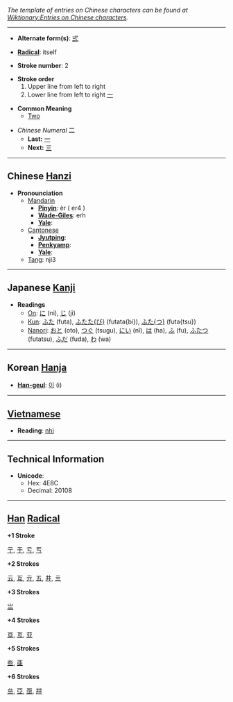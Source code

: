 ''The template of entries on Chinese characters can be found at [[Wiktionary:Entries on Chinese characters]].''

----

* '''Alternate form(s)''': [[弍]]

* '''[[Wiktionary:Chinese radical | Radical]]''': itself

* '''Stroke number''': 2

* '''Stroke order'''
*# Upper line from left to right
*# Lower line from left to right [[一]]

* '''Common Meaning'''
** [[Two]]

*''Chinese Numeral'' '''二'''
**'''Last:''' [[一]]
**'''Next:''' [[三]]

----

== Chinese [[Hanzi]] ==

*'''Pronounciation '''
**[[Mandarin]]
***'''[[Pinyin]]''': èr ( er4 )
***'''[[Wade-Giles]]''': erh
***'''[[Yale]]''': 
**[[Cantonese]]
***'''[[Jyutping]]''': 
***'''[[Penkyamp]]''':
***'''[[Yale]]''': 
**[[Tang]]: nji3

----

== Japanese [[Kanji]] ==

*'''Readings'''
**[[On]]: [[に]] (ni), [[じ]] (ji)
**[[Kun]]: [[ふた]] (futa), [[ふたたび|ふたた{び}]] (futata{bi}), [[ふたつ|ふた{つ}]] (futa{tsu})
**[[Nanori]]: [[おと]] (oto), [[つぐ]] (tsugu), [[にい]] (nî), [[は]] (ha), [[ふ]] (fu), [[ふたつ]] (futatsu), [[ふだ]] (fuda), [[わ]] (wa)

----

== Korean [[Hanja]] ==

* '''[[Han-geul]]''': [[이]] (i)

----

== [[Vietnamese]] ==

* '''Reading''': [[nhì]]

----

== Technical Information ==

* '''Unicode''':
** Hex: 4E8C
** Decimal: 20108

----

== [[Han]] [[Radical]] ==

'''+1 Stroke'''

[[亍]], [[于]], [[亏]], [[亐]]

'''+2 Strokes'''

[[云]], [[互]], [[亓]], [[五]], [[井]], [[亖]]

'''+3 Strokes'''

[[亗]]

'''+4 Strokes'''

[[亘]], [[亙]], [[亚]]

'''+5 Strokes'''

[[些]], [[亜]]

'''+6 Strokes'''

[[亝]], [[亞]], [[亟]], [[㐩]]